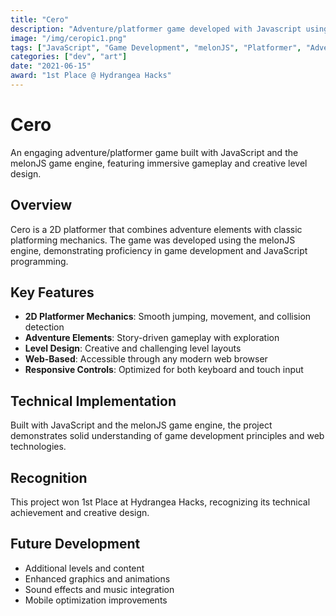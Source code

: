 ```yaml
---
title: "Cero"
description: "Adventure/platformer game developed with Javascript using the melonJS game engine."
image: "/img/ceropic1.png"
tags: ["JavaScript", "Game Development", "melonJS", "Platformer", "Adventure Game", "Web Games", "2D Graphics"]
categories: ["dev", "art"]
date: "2021-06-15"
award: "1st Place @ Hydrangea Hacks"
---
```


# Cero

An engaging adventure/platformer game built with JavaScript and the melonJS game engine, featuring immersive gameplay and creative level design.

## Overview

Cero is a 2D platformer that combines adventure elements with classic platforming mechanics. The game was developed using the melonJS engine, demonstrating proficiency in game development and JavaScript programming.

## Key Features

- **2D Platformer Mechanics**: Smooth jumping, movement, and collision detection
- **Adventure Elements**: Story-driven gameplay with exploration
- **Level Design**: Creative and challenging level layouts
- **Web-Based**: Accessible through any modern web browser
- **Responsive Controls**: Optimized for both keyboard and touch input

## Technical Implementation

Built with JavaScript and the melonJS game engine, the project demonstrates solid understanding of game development principles and web technologies.

## Recognition

This project won 1st Place at Hydrangea Hacks, recognizing its technical achievement and creative design.

## Future Development

- Additional levels and content
- Enhanced graphics and animations
- Sound effects and music integration
- Mobile optimization improvements 